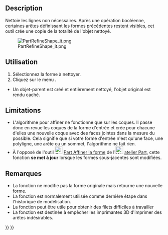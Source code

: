 <languages/>
{{Docnav/fr
|[[OpenSCAD_RemoveSubtree/fr|Supprimer objets/enfants]]
|[[OpenSCAD_MirrorMeshFeature/fr|Miroir du maillage]]
|[[OpenSCAD_Workbench/fr|Atelier OpenSCAD]]
|IconL=OpenSCAD_RemoveSubtree.svg
|IconR=OpenSCAD_MirrorMeshFeature.svg
|IconC=Workbench_OpenSCAD.svg
}}

{{GuiCommand/fr
|Name=OpenSCAD RefineShapeFeature
|Name/fr=OpenSCAD Affiner la forme
|MenuLocation=OpenSCAD → Affiner la forme
|Workbenches=[[OpenSCAD_Workbench/fr|OpenSCAD]]
|SeeAlso=[[Part_RefineShape|Part Affiner la forme]]
}}

==Description== 

Nettoie les lignes non nécessaires. Après une opération booléenne, certaines arêtes définissant les formes précédentes restent visibles, cet outil crée une copie de la totalité de l'objet nettoyé.

[[File:PartRefineShape_it.png]]

<span id="Usage"></span>
==Utilisation== 

<div class="mw-translate-fuzzy">
# Sélectionnez la forme à nettoyer.
# Cliquez sur le menu {{KEY|OpenSCAD → Affiner la forme}}.
* Un objet-parent est créé et entièrement nettoyé, l'objet original est rendu caché.
</div>

==Limitations== 

* L'algorithme pour affiner ne fonctionne que sur les coques. Il passe donc en revue les coques de la forme d'entrée et crée pour chacune d'elles une nouvelle coque avec des faces jointes dans la mesure du possible. Cela signifie que si votre forme d'entrée n'est qu'une face, une polyligne, une arête ou un sommet, l'algorithme ne fait rien.
* À l'opposé de l'outil [[Image:Part_RefineShape.svg|24px]] [[Part_RefineShape/fr|Part Affiner la forme]] de l'[[Image:Workbench_Part.svg|24px|link=Part Workbench/fr]] [[Part_Workbench/fr|atelier Part]], cette fonction '''se met à jour''' lorsque les formes sous-jacentes sont modifiées.

<span id="Notes"></span>
==Remarques== 

* La fonction ne modifie pas la forme originale mais retourne une nouvelle forme.
* La fonction est normalement utilisée comme dernière étape dans l'historique de modélisation.
* La fonction peut être utile pour obtenir des filets difficiles à travailler
* La fonction est destinée à empêcher les imprimantes 3D d'imprimer des arêtes indésirables.


{{Docnav/fr
|[[OpenSCAD_RemoveSubtree/fr|Supprimer objets/enfants]]
|[[OpenSCAD_MirrorMeshFeature/fr|Miroir du maillage]]
|[[OpenSCAD_Workbench/fr|Atelier OpenSCAD]]
|IconL=OpenSCAD_RemoveSubtree.svg
|IconR=OpenSCAD_MirrorMeshFeature.svg
|IconC=Workbench_OpenSCAD.svg
}}

{{OpenSCAD_Tools_navi{{#translation:}}}}
{{Userdocnavi{{#translation:}}}}
